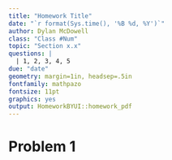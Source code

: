 ```yaml
---
title: "Homework Title"
date: "`r format(Sys.time(), '%B %d, %Y')`"
author: Dylan McDowell
class: "Class #Num"
topic: "Section x.x"
questions: |
  | 1, 2, 3, 4, 5
due: "date"
geometry: margin=1in, headsep=.5in
fontfamily: mathpazo
fontsize: 11pt
graphics: yes
output: HomeworkBYUI::homework_pdf
---
```

# Problem 1
